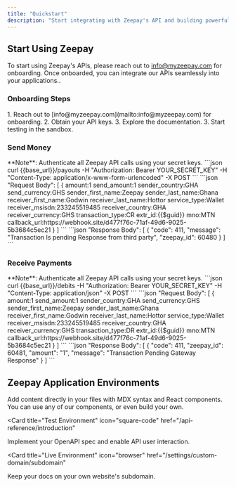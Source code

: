 ```yaml
---
title: "Quickstart"
description: "Start integrating with Zeepay's API and building powerful solutions effortlessly."
---
```


## Start Using Zeepay

To start using Zeepay's APIs, please reach out to [info@myzeepay.com](mailto:info@myzeepay.com) for onboarding. Once onboarded, you can integrate our APIs seamlessly into your applications..

### Onboarding Steps

<Tip>
    1. Reach out to [info@myzeepay.com](mailto:info@myzeepay.com) for onboarding.
    2. Obtain your API keys.
    3. Explore the documentation.
    3. Start testing in the sandbox.

</Tip>

### Send Money

<AccordionGroup>
  <Accordion icon="rectangle-terminal" title="Sample Request Body">
  <Info>
    **Note**: Authenticate all Zeepay API calls using your secret keys.
    ```json
      curl {{base_url}}/payouts 
      -H "Authorization: Bearer YOUR_SECRET_KEY"
      -H "Content-Type: application/x-www-form-urlencoded"
      -X POST
    ```
  </Info>
   ```json
      "Request Body": [
        {
          amount:1
          send_amount:1
          sender_country:GHA
          send_currency:GHS
          sender_first_name:Zeepay
          sender_last_name:Ghana
          receiver_first_name:Godwin
          receiver_last_name:Hottor
          service_type:Wallet
          receiver_msisdn:233245519485
          receiver_country:GHA
          receiver_currency:GHS
          transaction_type:CR
          extr_id:{{$guid}}
          mno:MTN
          callback_url:https://webhook.site/d477f76c-71af-49d6-9025-5b3684c5ec21
        }
      ]
  ```
  </Accordion>
  <Accordion icon="rectangle-terminal" title="Sample Response Body">
    ```json
    "Response Body": [
      {
        "code": 411,
        "message": "Transaction Is pending Response from third party",
        "zeepay_id": 60480
      }
    ]
    ```
  </Accordion>
</AccordionGroup>

### Receive Payments

<AccordionGroup>

<Accordion icon="rectangle-terminal" title="Sample Request Body">
<Info>
    **Note**: Authenticate all Zeepay API calls using your secret keys.
    ```json
      curl {{base_url}}/debits 
      -H "Authorization: Bearer YOUR_SECRET_KEY"
      -H "Content-Type: application/json"
      -X POST
    ```
  </Info>
  ```json
      "Request Body": [
        {
          amount:1
          send_amount:1
          sender_country:GHA
          send_currency:GHS
          sender_first_name:Zeepay
          sender_last_name:Ghana
          receiver_first_name:Godwin
          receiver_last_name:Hottor
          service_type:Wallet
          receiver_msisdn:233245519485
          receiver_country:GHA
          receiver_currency:GHS
          transaction_type:DR
          extr_id:{{$guid}}
          mno:MTN
          callback_url:https://webhook.site/d477f76c-71af-49d6-9025-5b3684c5ec21
        }
      ]
  ```
</Accordion>
<Accordion icon="rectangle-terminal" title="Sample Response Body">
```json
"Response Body": [
  {
    "code": 411,
    "zeepay_id": 60481,
    "amount": "1",
    "message": "Transaction Pending Gateway Response"
  }
]
```
</Accordion>

</AccordionGroup>

## Zeepay Application Environments

Add content directly in your files with MDX syntax and React components. You can use any of our components, or even build your own.

<CardGroup>

<Card
  title="Test Environment"
  icon="square-code"
  href="/api-reference/introduction"
>
  Implement your OpenAPI spec and enable API user interaction.
</Card>

<Card
  title="Live Environment"
  icon="browser"
  href="/settings/custom-domain/subdomain"
>
  Keep your docs on your own website's subdomain.
</Card>

</CardGroup>
